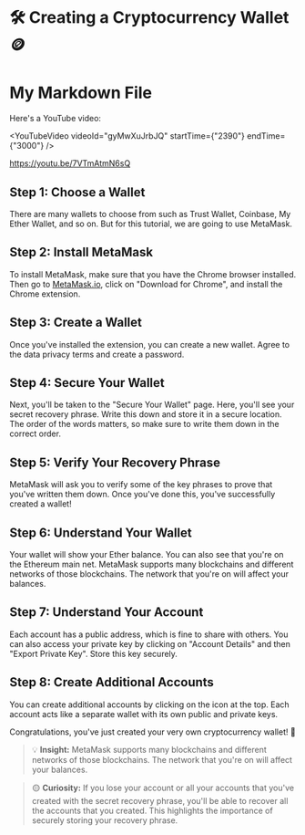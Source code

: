 # 🛠️ Creating a Cryptocurrency Wallet 🪙 
###




# My Markdown File

Here's a YouTube video:

<YouTubeVideo videoId="gyMwXuJrbJQ" startTime={"2390"} endTime={"3000"} />

https://youtu.be/7VTmAtmN6sQ
## Step 1: Choose a Wallet
There are many wallets to choose from such as Trust Wallet, Coinbase, My Ether Wallet, and so on. But for this tutorial, we are going to use MetaMask. 

## Step 2: Install MetaMask
To install MetaMask, make sure that you have the Chrome browser installed. Then go to [MetaMask.io](https://metamask.io/), click on "Download for Chrome", and install the Chrome extension.

## Step 3: Create a Wallet
Once you've installed the extension, you can create a new wallet. Agree to the data privacy terms and create a password. 

## Step 4: Secure Your Wallet
Next, you'll be taken to the "Secure Your Wallet" page. Here, you'll see your secret recovery phrase. Write this down and store it in a secure location. The order of the words matters, so make sure to write them down in the correct order.

## Step 5: Verify Your Recovery Phrase
MetaMask will ask you to verify some of the key phrases to prove that you've written them down. Once you've done this, you've successfully created a wallet!

## Step 6: Understand Your Wallet
Your wallet will show your Ether balance. You can also see that you're on the Ethereum main net. MetaMask supports many blockchains and different networks of those blockchains. The network that you're on will affect your balances.

## Step 7: Understand Your Account
Each account has a public address, which is fine to share with others. You can also access your private key by clicking on "Account Details" and then "Export Private Key". Store this key securely.

## Step 8: Create Additional Accounts
You can create additional accounts by clicking on the icon at the top. Each account acts like a separate wallet with its own public and private keys.

Congratulations, you've just created your very own cryptocurrency wallet! 🎉

> 💡 **Insight:** MetaMask supports many blockchains and different networks of those blockchains. The network that you're on will affect your balances.

> 🟡 **Curiosity:** If you lose your account or all your accounts that you've created with the secret recovery phrase, you'll be able to recover all the accounts that you created. This highlights the importance of securely storing your recovery phrase.







